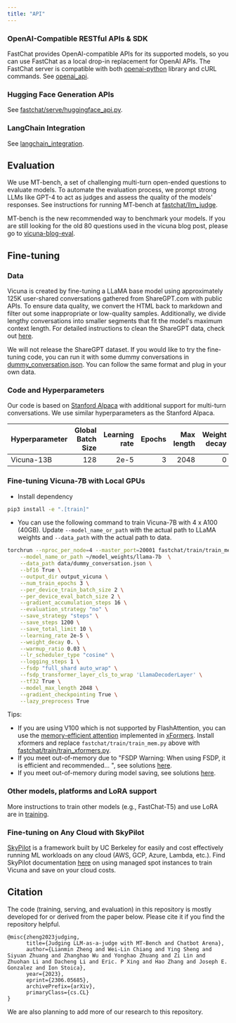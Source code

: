 ```yaml
---
title: "API"
---
```


### OpenAI-Compatible RESTful APIs & SDK
FastChat provides OpenAI-compatible APIs for its supported models, so you can use FastChat as a local drop-in replacement for OpenAI APIs.
The FastChat server is compatible with both [openai-python](https://github.com/openai/openai-python) library and cURL commands.
See [openai_api](openai_api).

### Hugging Face Generation APIs
See [fastchat/serve/huggingface_api.py](fastchat/serve/huggingface_api.py).

### LangChain Integration
See [langchain_integration](langchain_integration).

## Evaluation
We use MT-bench, a set of challenging multi-turn open-ended questions to evaluate models. 
To automate the evaluation process, we prompt strong LLMs like GPT-4 to act as judges and assess the quality of the models' responses.
See instructions for running MT-bench at [fastchat/llm_judge](fastchat/llm_judge).

MT-bench is the new recommended way to benchmark your models. If you are still looking for the old 80 questions used in the vicuna blog post, please go to [vicuna-blog-eval](https://github.com/lm-sys/vicuna-blog-eval).

## Fine-tuning
### Data

Vicuna is created by fine-tuning a LLaMA base model using approximately 125K user-shared conversations gathered from ShareGPT.com with public APIs. To ensure data quality, we convert the HTML back to markdown and filter out some inappropriate or low-quality samples. Additionally, we divide lengthy conversations into smaller segments that fit the model's maximum context length. For detailed instructions to clean the ShareGPT data, check out [here](commands/data_cleaning).

We will not release the ShareGPT dataset. If you would like to try the fine-tuning code, you can run it with some dummy conversations in [dummy_conversation.json](data/dummy_conversation.json). You can follow the same format and plug in your own data.

### Code and Hyperparameters
Our code is based on [Stanford Alpaca](https://github.com/tatsu-lab/stanford_alpaca) with additional support for multi-turn conversations.
We use similar hyperparameters as the Stanford Alpaca.

| Hyperparameter | Global Batch Size | Learning rate | Epochs | Max length | Weight decay |
| --- | ---: | ---: | ---: | ---: | ---: |
| Vicuna-13B | 128 | 2e-5 | 3 | 2048 | 0 |

### Fine-tuning Vicuna-7B with Local GPUs

- Install dependency
```bash
pip3 install -e ".[train]"
```

- You can use the following command to train Vicuna-7B with 4 x A100 (40GB). Update `--model_name_or_path` with the actual path to LLaMA weights and `--data_path` with the actual path to data.
```bash
torchrun --nproc_per_node=4 --master_port=20001 fastchat/train/train_mem.py \
    --model_name_or_path ~/model_weights/llama-7b  \
    --data_path data/dummy_conversation.json \
    --bf16 True \
    --output_dir output_vicuna \
    --num_train_epochs 3 \
    --per_device_train_batch_size 2 \
    --per_device_eval_batch_size 2 \
    --gradient_accumulation_steps 16 \
    --evaluation_strategy "no" \
    --save_strategy "steps" \
    --save_steps 1200 \
    --save_total_limit 10 \
    --learning_rate 2e-5 \
    --weight_decay 0. \
    --warmup_ratio 0.03 \
    --lr_scheduler_type "cosine" \
    --logging_steps 1 \
    --fsdp "full_shard auto_wrap" \
    --fsdp_transformer_layer_cls_to_wrap 'LlamaDecoderLayer' \
    --tf32 True \
    --model_max_length 2048 \
    --gradient_checkpointing True \
    --lazy_preprocess True
```

Tips:
- If you are using V100 which is not supported by FlashAttention, you can use the [memory-efficient attention](https://arxiv.org/abs/2112.05682) implemented in [xFormers](https://github.com/facebookresearch/xformers). Install xformers and replace `fastchat/train/train_mem.py` above with [fastchat/train/train_xformers.py](fastchat/train/train_xformers.py).
- If you meet out-of-memory due to "FSDP Warning: When using FSDP, it is efficient and recommended... ", see solutions [here](https://github.com/huggingface/transformers/issues/24724#issuecomment-1645189539).
- If you meet out-of-memory during model saving, see solutions [here](https://github.com/pytorch/pytorch/issues/98823).

### Other models, platforms and LoRA support
More instructions to train other models (e.g., FastChat-T5) and use LoRA are in [training](training).

### Fine-tuning on Any Cloud with SkyPilot
[SkyPilot](https://github.com/skypilot-org/skypilot) is a framework built by UC Berkeley for easily and cost effectively running ML workloads on any cloud (AWS, GCP, Azure, Lambda, etc.).
Find SkyPilot documentation [here](https://github.com/skypilot-org/skypilot/tree/master/llm/vicuna) on using managed spot instances to train Vicuna and save on your cloud costs.

## Citation
The code (training, serving, and evaluation) in this repository is mostly developed for or derived from the paper below.
Please cite it if you find the repository helpful.

```
@misc{zheng2023judging,
      title={Judging LLM-as-a-judge with MT-Bench and Chatbot Arena},
      author={Lianmin Zheng and Wei-Lin Chiang and Ying Sheng and Siyuan Zhuang and Zhanghao Wu and Yonghao Zhuang and Zi Lin and Zhuohan Li and Dacheng Li and Eric. P Xing and Hao Zhang and Joseph E. Gonzalez and Ion Stoica},
      year={2023},
      eprint={2306.05685},
      archivePrefix={arXiv},
      primaryClass={cs.CL}
}
```

We are also planning to add more of our research to this repository.